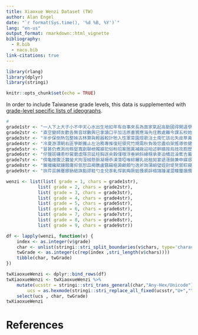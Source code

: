 ```yaml
---
title: Xiaoxue Wenzi Dataset (TW)
author: Alan Engel
date: "`r format(Sys.time(), '%d %B, %Y')`"
lang: "en-us"
output_format: rmarkdown::html_vignette
bibliography: 
  - R.bib
  - naco.bib
link-citations: true
---
```


```r
library(rlang)
library(dplyr)
library(stringi)
```

```r
knitr::opts_chunk$set(echo = TRUE)
```

In order to include Taiwanese grade levels, this data is supplemented with [grade-level
specific lists of ideographs](http://www.microweiidv.com/weipage/n9gradeword.htm){target="rnacosupplement"}.


```r
#
grade1str <- "一人下上大子小不中天心水出生地如年有自事來長為面家氣起高動國得開道學以可用多好和所後是時著過說了去在沒到要能做常就樣個又他的這也很外同成作發會知對點看等想我候都最花那還麼你三分方日打老物書然二而定果前間當十叫因從現像種裡們意回些力公手西車明情頭見走東經話樂比把體兩快正才太吃真給第覺只每山白兒聲本美帶進位使之行法次弟寫跟色電字於表愛問錢邊聽再完幾但名身風月全放路別己相什早文合重理喜或工四被媽爸部"
grade2str <- "直空變師友歡各無音球數興已拿讀口平加活原畫實應海先住教處難今課五校她眼女望親少跑光衣服接清場新父向期許玩朋呢由星視讓主通運六形妹哥坐條安門馬機受飛病笑感節樹告記請件它買隻午怎內民其王考飯母習孩死神信紅魚亮立嗎世百房張結功非便晚並金木代業語元容將此連睡怕火河雨食關總更且指量目報滿故遠班類題答化度往八反交利紙強解管精九具害跳麗幫找號流片收夜界苦陽照遊希"
grade3str <- "半步保倒熱包整姊古林算與輕器較計牠入性軍菜園燈歌注土南忙該北失皮草黃近假唱排船試臺始共命隊黑送乾養久認思圖論觀卻雖社賽石特華傳任念士毛筆萬禮七級造青客香影助改穿息停傷演講醫越慢句建提言義葉戰鳥必喝趕吧升市品育屋求室轉除訴足院雲腳男奇英掉備景象綠緊辦錯識壞庭政稱婆細落圓者取裝決肉休刻易根離藥練角積千夫布春亂田周約終例響員線產示牛守何呼參溫選戲護忽剛準趣敢漸夠及式狗極奶設啊首料段酒深底尺省居板單消留隨哪令血油城費存怪急洗破勞痛農舞談舉謝塊敬鐘旁換歲賣靜臉詞官至阿餐街爺調切呀則哭科商集背座統達蟲忘持願驗誰拉味救童鄉順福環雙站討灣努睛"
grade4str <- "冷夏游漂朝右區爭斷鐵止左治務專推復短領究竹規需秋負吸您盡伯架搖導依健康境操燒爬沙差野腦雞永桌遇引狀製叔曾詩吵展簡府史格程圍床術似組項里德未米善群鼓團責增兵殺票察樓寶乘淨潔續係曲洋堂牙良店待茶彩勝鬧顧免吹困汽旅靠查江甲姓制眾惡般低紀替另耳司局防枝射散辛顏朵拍兄投齊懷充龍冰灰羊洞浪針敗富雄險幸缺速棒鮮價初列適抓置乎端瓜夢廣掃植質玉絲盤豆基頂固研族刀李貨貴嘴橋藏姑杯染煩晨某警貓弄志泥修彈糖臨驚冬危孝勇突追零賞擔昨巴迷陳聞衛抱堆涼陸優避幼捉慣肯支罵琴確密祖絕章標伸互台啦骨克須附營藍材蛋武拜珠暗輪壓序季革值烈閃掛減嚴煙退麻寒蓋壯娘益勤誠鞋偉惜搬績顯即裏戶滑忍陣窗勢莊孔素供印微資擊態楚鬼婦盛漢姐末胡若配議岸熟織泳屬舊財軟閒躲登髮派銀帝偷預層辭陰尊敵村瓶騎嚇孫虎封付袋途箱激繼彎肚懂兔雪翻池紛採鄰麵否奮醒剩"
grade5str <- "冒甚仍煮測尚縣堅寬劇聯檢獨據犯俗粉招案圈異補廠迎哈述幹牆按烏技攻胞歷肥模巧刺拔湯鼠榮鼻暴館卡抗束訓累超載旗恐祝碰餓含乙壁珍智舒暖隔獎衝擦鬆廳露液施際濟丟維況份竟佛鏡律尤蝶湖典源歸靈限波毒鬥弱揮鉛誤鋼蘇概讚粗介抽柔借摸豬輸繩欣猜碗稻忠斤伴妙噴戴陪踏聰沈職雜娃尾郵盒脾寄透圾酸蟻凡型皇效腿棵剪折厚套權慶亡尖君松怒脫飲塞貝奔泡挑逃淡創悲掌厭憂撞默擺佩畢既髒愉顆倍致島窮恨捕喊郊羅玻偏棉鈴頓廢璃槍吐汗帽筒豐勸飄享抬捨椅籃輛餘錄洲罪藝移硬率疑遺繁構燃螞私均齒範偶爾揚森轎桃蘭探符威殘羽損釣距降雅禍災淚猛滅飽滴貌箭舅篇獻蜜仁仙溜聖刷姿棄甜貼播潮遲粒奏沖欺廚擠紹勵頁蝴宗證曆婚釋哇築幻斯徒填縮橫丈污徑普獲遍糕昏亞愈輝碎爽莫訪殼廟輩侵宮腰繞敲暑慰卷耕梯餅鎮晴垃丁孤甘秀宜倫惠週溝擇鴨貢跌搶懶疼恩耐憐潑乖編振秦薄階塗略禁墨妻觸儀插溪沿混聚抵阻縫番汁邦胖核港批股疾副幕銅鍋坡遭牽宣炸握劉濕扇鹿博晶搭獵姨幅膀牌雷吳夾奉拖訂臭隆寧漆蓮賴慕辨匆描摘憶賺州朗燭咬捐筋慧"
grade6str <- "仔鹽斑礦患秒裳磨虛隱京延柱胸逐央穀僅哦浮垂納斜緣穩承麥迫桶逛澡蕉吉蓄評獸眠怨慮罩仰臣盆閉糊爛仗促疲詳儲鵝恢膽谷苗蜂窩埋笨割漫賢簿傲嘗咪巨扶炎滾駕籠扮勉拾悟渴騙驕牲踢譬佳慈祥飾颱祭慨謀彼碼執複憑歪梅稍蒸孟菌喪屈旋淺秩索尋監獅噹瓦席井判唐臂宋挖融闊協匪占貧寸川庫震叢灌猴肩愁蒼糧蠟弓純衡蛙頑儘網呆冠悶棋醉寂淘慌躺腸狂芳啟蛇楊津敏淋傘誇瘦擁穫遵夕吞漁撲諒謂氧溶括妳干劃喻委跡烤喔策舍韓毫撿尼黨歐佈罷膚紫塵覆緒豪籍壘荒膠芽袖幣魯眉奪厲疊劑岩映郎航捲稀慘腐撥濃譽串巷翅罰汪澆培嫁障枯釘嘉魔鑽聊熊蝦閱曉臟伍悄狼采胃喉淹雀矮爆罐悔拳拼燙灘款駐蔣暫徵裂猶叩蒙紋耀版稅額系貫遷縱域殖藉踐授攝恥牧炮燕塑擴仿億伏舌斗旦戒赤柳泉紗壽鳴摩緩騰巾兇侯哲傑賀哀胎爐竿擋競泄肌幽挺荷療艱齡恰羞貪陶梨鍵宇寺扯牢抖倦渡遙鄭駛轟趁羨摔筷嘻翁霧茫惱磁謙挾側陷氏殊呈諸冊欲腔舟砲梁裁惰宿疏劍雕螺辯乏拒循憤擾繪蘿鷹叮炒虹扣愚稿佔抹柴嫩趙鴉虧贈睜賓褲扁控笛滋購嫂寞坦症敘桿匹悅瘋欄躍划窄脆嬰仇柏暢糾鞭狠喚糟蚊蟹踩焦綿伙侍咕畏挨堪碌翠鍊灑稚犧黴丹嬌娛綁諾亦韻衰刑售傾盲乃辱毀繫迅俄帳託盜欠崇紮肅鳳卵桂違尿役皆痕譜耶脖螂乞昆朱塔漏遮慎黏謹邀勁廉魂准悠戚歇僕徹誕櫃簽覽砍瞧咐瑰托巡洪撒伐后宏姆恆耍倉屑壺湧惹迪倆鈔肝泰奧爪添愧塘譯坑峰抄販矩捧喘闖劣"
grade7str <- "傍龜搜腹泛蠶螢犬拘溼械懸脈凝珊恭漠蕩啞唯綜曬乳祇租拋宴遞漲銷兼申媒惑棍葬墳礙贊襲芬援逼肺嫌懼奴袍狹遣蔬曹盼摺餵刊扭杜漿薪鎖召臥悉絡誌撫樸橘杆玲寓唉榨皂燥娥嘩謎砂鋒磚勾呵昌昂昇妨郭翔歉芒徐浴廊盪矛盾蹟囊譏莖鋪晉祕鋸畜督蹴旨醜纏碳晒肢艇銳蔔披晃墓哩彿頸棟湊輔籌浸蕭茂捷賭枚屍潛蹤莉逗董翹襯澈闢蜓征逢瑞碧閣錦翼于扎吾刮析返缸掙葡誓霞醬攤攪廁玫琳奸押嘆蓬吟拆枕泊盈凍迴堡敦脹腫鉤馳槽賠嶺咳匙晝廈慚懇瞪謊嘛吩傻裕壤陌儉敷賜氛哎帆跪蹈企訟軸丙妖盟賊脊惟獄綱轔予措蔡削潤澤酬衫殿邪炭債裙鍾彷宅亭棚娶凹潭邱丸劫宰夥艦蘆估旺榕勒栽脅盞贏旱揭渾扔卑丘奈秘酷謠鴿盯匠勃墊蠅廷併哄屏淒凱註誼錶魏癢蠻叭岡挫撐墾憲澳熄顛枉暈浩喇診宙嚕囉溉歎俊昭榜佑嬸審脂煤紡瓷蝕硫弦冤膜柄禽誘崗掩喬坊妥涉秤陵鑿胳豈徽蟀蟋鱗帥仲忌銘橡臘凸僑挽裹蜻咱紐偽儒簧玄桑兆瓣飼鏟絨萊杖泣誦允吱洩埃梳滔槓鬍礎嫦螃株霜岳叛洛巢媚償糞豔歹眨萄蘋侮俱彰跨聳訊拱俯躬飢菊催黎濫秧撕鍛箏吼緯孓凶賤嘟屆擲姻穴纖契瞭鯉蟑鏈截署駝蟬嗡敝貿禾姜寡陋綴斥吏邋戀叉耗絮薩攏嚼驅屁峪伊腺辰柯棲勿鹹揉疆猩剝宵怡軌捏喧煉鄙瞎蹦芭祈筍蛛皺頰穗饒櫻喲蜘闆焰澄繳攔址毅燦攜匈哼濱凌淑茄陡薯禱茅逝啼遼邁寵霸耽嘲耘嚨涕泌雉廿趨擱殷顫艾鬚娜絃雌冕帘繡僧兮甫睦迸膝軀醋偵奢掀頌熬緻鋤吻妝框掘撤綢銜豎錫襟孕襪蕃頻丑岔搗僻鯨躁聾咚浙狐怯咽栗竭赫堵蔗繃唸傢俠衍慾碩澎嚮嚷煞拌嘿訝嗨倡狸碟搞暮吊朽芝烘焚彌伶呂煌懈逍喂毽颳巫婉溺帕洶欽嬉藹暉"
grade8str <- "錐撮纔賦鑲醱庸抑氫恕皿褐醮盧鏃竊樞澱鹼頗勻逸斧詢蒲緞璧姪尉堤凳禦粽寢妒膏濁啄禿媳瑚舜卜戈腕煎碑劈潰曠余蚓淇蚯橙趟卿豹菲艙濛藤拓峽噪爍嶼崩札冶喳毯隋餒駱鞠骯崖梭叨哨瑪扛咖啡傅萍楓膩櫥馨俘徊倘瀑鵑鏢鉋鼎汙蔽蔓邑彫雇曰沉募鬱詐妄沸荊匯隙稽沾洽粹簷驟鏽逆弔杏券倚脣辣悼棺鰭稷艘諧龐寇壇攀貯肪鶴冥弊蹄驢罕陝蹲曼斬蔭呱茉唷娟葛夷佐剖唇茲屠棗粥溢輯扒沃拇俐哉凋晏爹袁梢敞棧萎屢翩戳簾禹崑頃琵琶嗽骼塌癌矢嗜埔唧嗓牡峻奠搓濤怖卒拂赴樑鴻剎軒凰涯琅棕嗚嘔綽潦擅瀝鷗柿趴辜葦餃槳憾掏鑰羿撈鋁卓苔頒蔚甩濺幡喫酉鏜郾烹釆瀋癡赳搧爵髓匣顎鏤祀桓畝刃婿擬韌馴瑣藺昧縷藻卦范哺閥攙釀菱瓏衷御淵貸遜騷鑼淪廂菩鈕遂瞞籤阮塾囑乒弧兜鑑毋疹耿摧滲窯豫蘊摟穌喃疫幢拐貞惶渣酥猿瑟丫沫侶訣搏肆蜀撇誨僵寮咻笠楣餌徘犄齣汝汰蛀渺菁嫉腮懦竅丐倩圃捆砰廖蚣蜈曳琉詹瞬癮鷺賈咯韋榴霉穎崙懊嚥拯虫鏝鏘阜彭曝蕊矣卅苛淫履苟庶莽孽酌焉趾椎稜箕蓆廝撓黛戊菸餞軻胚轄肴嬴灶函歧勘椒雁聘篤霍禪籬云腎締縛矯篷簫礫瑜孵朦朧拙掠舵粟祿裸攘饑兀伺肘咒妮砌虐揀棘膨諷鮑曜辮黯几晰隄嗅卸垢蛾墜瘤蔥穆靡麟旬臼侈帛昔屎苞桐彬梧涵淮鈍慷嘰撰頹檀檯穢薰矇繭蠢恍眶莢釦痺誡樁噸糙駿颼瞇嗯絞羹跋痰蕪乓蚱佰柵疤紳渦皓馮噓蕾瞻邏欖杭莓嚐柚鏖疸鏑糸坎霄奄咸啃逞睹嘮檔礁屜皎窒琪蒐瑩鯊汴沂愣帖瘡唆膊懲鵲筏稠箇酵餡訢駁鑄尸妓狡梗筐黍窠摹薦壩硼霆甌簍邵埂擷郡濾炊雯瑾衙筵簇磅囚眷暇滯魄翰齋屯秉剔荼訛婷犀碘葵虞廓槌滌熔蒜磊勳髻氈隸竄藩甸肛拴祠紊悽烽斟煦嘈幟憫緬檻鐺冉炕蛹隧姦腥夭卯沼梓鈞窪閩駭糠闌亥絹彆蹺荀飪弛覓倔畔虔兢嘍嚏羲揍蒂鶯仕弘沛宛庚郁涎豚堯湘漓綸肇凜墮撩夸吶呻坷惺揪蛻跤噎薇鵬繽跺踴晾睏墅蜿嚀絏艷潘亨抒狄俏彥嗦垮悵痘蝸霓瞰瞌瀰蜢咦槃砝兗鏍隹鹵詭帚芥硝猾斂愆醃橢魑粱忿匿貶稟窟賄閨賬贅咎俸捻氯鈣嗣葫磕醇熾頤輿瀾驛妾蚌梵璋蝨褒鴦鴛窿鼬襖鰻癲鈸螳缶唾鳩魁瀉轍肋吝庇忱扼沐汲剃怠峭恣殉婢袒揣硯萌楷詰嗶綻誣碾褥膿褶錘檬檸臍簸贖鬢韭烙嵌徨菠跛閏熨稼樺諜輾殯餾麓姥紂滓軾龔蘸騫灼窺甥渠閑匡夙佣刨肖陀宦茹帷犁喀詠鉅漾綵蓉嘶樟橄擎斃糜襄闔鑒丰仄侃咀氓姚倭狽笆愷粵虜幔漣瞄噗癟蠕鰓顱氾斛詣漩骰鞏蹋亢乍妃刪吠扳芋拭浦惕眺絆缽羚莎彙椰煥遐靖熙廬佃坪杰穹倖悚祟蚪唬崎淳淅啾揩揖蛟貳榔痲綑僥樊膛蝌撼篙嬤瀟隴鸚芯閔滕燼鞦饅鰍巔吋渤祺矗"
grade9str <- "拚芹茁餚蹇挪鈉砸誅豁謬粧勺圭兌豕軋悍氨晦厥蛤搔裘辟榻諱踵濯澀瞳釐牘攬沌紉紇捎涓逕戟琢漬瘩蝗篡錠篾謗伕迄舀痠嗇耒鞅憔俺蟯犰靴孜姬茸遏靶寥髦摯膳錨坍怔冑惋舶莒傀詔滷銲簌騾讒躡驪抿咨楞瓊刁戎杉汞拗炙芙芸剋恬殃倣朔眩胰偃匾釵孳寐氮腋傭榆溯滄瑕睫逾鉗雍嘎漱瑤綺餉嘯墟瘠緝諫閻孺嶽薛雛藕礬囂巖纜鸞尹朴伽妞杓沮峙柩苑哽挈桅砥耙茵蚤寅徙惘敕聆脯壹掣逮馭瑯瘁睬裔摻榛撬澗緘鄧褪踱壕磯縹蟆遽黝瀆蹙繹譁麒曦巍巒霽攣籮匕爻卉丞忪枴倪浹畚淞痙袱剷徬臧嘹噯薔贍韆酗捶筧憧踫櫓躪叼珮罣坤壑俞痴箸踞擂屹吭竺炯啪悸湃僱潺擄瘴瀚嗆楠舔壢蘚蝠翱悛翾鎔尪寨矽剌芻娼隅鉀隕嫡憎毆篆鋅鍍贓汎佻徇珪毬諂燐殮臀鴃縴餽瓤籲姒佗糨僚鵠并蜷靛饞巳藷殳鎗叱吁牟迂侖庖弩沽咧咿恃恤栓涔淤淆疵盔赦喙惻窘萃証貽酣嗟慄遁酪隘嶄槐箋褂銖鳶蔑鞍駟擒燎瓢縐謁諭鞘骸鬨濡臆膺蹊癖譎竇癬癱羈匝弗疋戌舛岐杞姍沱泗疙疚盂奕恫柬殆盹籽苒迭閂厝奚胯荏偕埠掖旌晤淙眸舷嵐窖絢塢牒瑙綏馱僮幛瘧箔綾輓瘢磋諄踝閭噩澹瘸篩螟鴣儡櫛禧繆薑褻闈騁繕藐鎚鬃壟瀕疇蹶鶉嚶礪纂癩鐲孿蠹釁鑾丕朮艮阡囪咩舢奘胱陛惦惚掄捺粕蛆湄稈筑楨筠葆詫賂鄒睿撢豌樽諺錳醣瀏鯽籐譴髏饕鰾齲劾徠悴惆捱揹蛔肄雹慫骷噢懋瀘鷥螄廾圳瓠逖痣鉑湉墩柑桀啤湛聒剿愴駒霖鏗儷仆叵亙旭佇孚冽拄狙祁柢炬癸迥娓恙栩盎砧訖偎倏扈涸畦痊硃笙愕扉棠剽嶇榭漪犒賑嫻頡憩憊樵燄縈蕈諦檜谿檳癒繚譚糰醺霹懿轡靄吒戍抉阱杷枇姣蚩淬渙琦甦腱滬蓓緲緹諉熹濘璨螫鵡鐮儼靨壬仟拎唏烊啕漳閡蝙遨瞼齬顥蒿轂榫箝謄舂皴椴踉矜孑戾罔拽拷耆猥腑飭葷釉閘嘖輻錚駢磷簪邇闕蟾麝忖攸狎俎玷眇胥迦迢俾娩悌涅窈舐茴衽莘蛉袞斐焙痢媾搪睢稔裊賃熒睽蜥誚賒諛赭銬儕壅轅鎂黜襠癥蘑闡鐸鷂韃吆囤灸牴娉涮窕啻鈐閎飧猷睪蓊遢銨憚暱橈褡諮頷曖覲糯蠣襬蠱鱔鬣妯陂娌啁跆蜊瘓蓀諼檮蠍蠡黷綃嘬噲尢禺鍔鐳噭么佯拈杳邸垣炳冢悖晌祚荐袂崔庵焊貂幌畸煽戮瞑髯寰罹霎擘甕蟠馥鱉纓仃厄汀牝妣妍岑岌佬剁咋杵杪泱俚咫垠奎宥毗炫狩盃盅竽胛胝苓苯叟哮屐峨疽祗紜羔舫荔茱茨訐訕釜啖堊孰戛淌笞翎訥赧喋媛愜摒棹渭湍渝湎翕腓腴菰訶軼塭愾暄滂蜃詼詮賅鈿嘀塹嫖嫣幗慟槁漕禎翡輒銑韶潸皚褓褊諍踟輟輦魅冀噤噬瞥蕨靦嚎嬪曙燴獰磺翳膾賸麋燻罈邃鎢鎳鎬懵羶羸躇麴懺懾殲躊籟韁驍攫靂顰矚汐尬汨汾芍咆怩泅泠侷氟苜觔訃迤酋倌唔娑氦氤涇珞祐啣圉婪彗悻掬涿猙痍翌莞荻釧傖喟堰渲琺詛跎跚隍戢搽楫煬稞葩氳憬璀蓿駙橇盥磬錙鴕尷檣濬燬褸謐醞攆擻獷薺謨蹣蹬饉騖鯧鵪襤躅夔斕櫺躋齜齦鷓齪邐饜刈羌臾洌洮洫敉偌恿荸幀萇媲毓溥碉榦艋褚嫵撙潼魷暹燉璜瞟縑臻蹂繅臃鍥鍬鍚鮪聶躂齟躑霾鑷窣阢浬偭搆煨蜆嫘閤縵艸岍紿鴟悃恚笄愊掰諢彀橛袤搠螅汛梟遑弋仞彤枸疣秣蛄陬嗉緇遛鴆璣獺韜鑠聿呎迆昊痔硎萋蛐碣膈麾儐彊縞擰鐫齧庠曷紲跼縊籀淀懃迕獃掐裱脛芎垛悁浞埸翊冗咄虱豺梆彪嗤嵩銓瘟駑蕙擢罄犢圩佞佚吮杠沁怏怵怛戕杼杲泯芟亟俟哂囿姘弭拮挂斫柞洱珀紆耄剜唁浚砭砟紕胭胼臬茗陞匐啜唳婁捫烯猖絀脩莠趺弼惴棣渥湮痞竣耋腆菅菽萸蛭詁詆鄂塚搾楔滇睨筮萱萼雋飴匱嗷嫗寤犖甄綬蓑蜴裨鉸鉻颯撳牖箴銻噥噱璞瞠輳霏髭黔檄檐癆鼾穠謫魎魍黠櫚璽藪孀鰥儻囈衢贛鱷鱸迓毳稗蜮攛乩伉仳刎妁汕囫妊沆汶甬肓阪侏侑卹呷坼岫帑忝抨歿沬肱肫匍奐泵牯胤倨俳圄捍朕桔涌痂皋皰砷迺婀婊崢捩旎莧蚵孱愎愀揆湔琥琨皖腌菴飩勦嗑塋媼慍楝溴睞睥蜇貉輊鈷奩愿慵摑斡旖暝榷獐瘍翟蒞靼劊嬋撚樅犛獗誹輜鋇噙曇篦縉褫覦諳遴錮餛鴒嚅嶸濠燧糢糝縲聱薜蟒鮫懣癘穡簣闐颺瀨鏨鯛醴囁矓驀禳躓鑣魘齷黌阨岬徂痀煒摽樗遯嚓卞卮佝呃忸枋玟疝祉苧娠宸峴晁訌軔陘淄淦袈堝嵇幃廄棻湲絰覃逶溧痳絛裟豢鉍嗾裴儂槨潯緙鄱鋰頫麩劓噶氅燜縝蕞踹錕覬蹉邂鍰闋鮭瞿繒邈鯖孃櫬蠔囌臢鱖灞灤釅丌苹恧逑皁枘夯砒莩橐籙鑊鬻籪囔汆芃坨咷耷嘧漚餑蕁瞵儵亹沅呸岷泓玨昱枰柒炤甭迨捌浥盍軏邕釭釩氬湣琯詖嗥僖暨遘噫撾濂璟甍簑鄴鄹壙璿鎘蹼瀲瓖饗酈籥鸛枓舖噁椿粘厘銹蜒伎哆枷恁覷匚忐蝟熏捋謔轆宕僂忤旳坳妺紈笈掂嗔摜閫罅枒觚頇蒔噘鐙顢扙扺剮梏揠椪嗩糗癈酤碴餧豸璇瀠眈胺棱痼摳潢篋圜螓繐泫咭秫莪喁甯菖隉鳧踅儆嶙醍蹚鵓鶻鰲鷙癰襻驤帔怦桉烜瓞罝圇桴欷莨喨喈堞棼渟腄葯酯撂瞅噌撟獢璉箬噠嬗歔擤檁薤螯鎯魈鎧鞫韙蹻騶齎柘涷酚羡搨摁楂楬鉬廒摶槎裰廡槿嚄謚鯪蠑醵颲菹廌蚜勛觴霤驥灴垕徼蹀薏闇駸礡鐐鬟呶弈徉疥虺狷疳荃敖晷楮菟戡溘煖葭貲鉚慇裯誑嶔磐耦銼儔冪嬝耨屨薊螻簞鞣鼕瀛巉罌鐃驃爨囡扦旮汊网芡凄哧粑猗逋硜嵬溷蜍觥跬跣遄嘵鴇閽謾鏦鯢鐿鶼弁刖劬孛坩岱芷恪皈胄苣酊倥倀崁捂桁罟郝崛崧徜梃梔蚶豉軛雩傚剴崴巽愒絳菔蛞賁鈑陲愍楹煆瑛碓裒詬訾酩髡僭膂蜩誥貍儈墀嬈畿瞋羯膘蝓懍撻翮霑壎濮蟈彝瞽薹鎊餿餮襞臚譫霰鼯囀瓔羼鰱鑤讖鑪鱟鼇讜乜尥抔旰杌芊怜旻邯俛敁苕苤恝捅旃栲狺罡惓晢眵酖堙嵫敪矬稂稊詈暌跫慪罳蒻裾潻糅衚鄲醅嶮燋縕蕕諤錛鮒鮐檎蕷貔蹐鎡鍼闃髽聵蟥蹡騑髀鵜繯譊譖鏹饈蠖糲衊鷇鷃扑氐氖妤抆邢兕劻昀昕秈芣俑柙柝洸洵玳畎畋疢娣胴舨衹逅郢匏埤庾渚琊紼耜脰莆逵鈇傯嵯弒暘瑁瘀痿粳萵鉉麂劂塽夤搴摭殤潟箠篌誶賡暸瘺磧檗燠磴繈賻颶櫂臏蹕櫝譙霪譟躉儸曩鼙玀鼴髑髖韉仂菇"

wenzi <- list(list( grade = 1, chars = grade1str),
            list( grade = 2, chars = grade2str),
            list( grade = 3, chars = grade3str),
            list( grade = 4, chars = grade4str),
            list( grade = 5, chars = grade5str),
            list( grade = 6, chars = grade6str),
            list( grade = 7, chars = grade7str),
            list( grade = 8, chars = grade8str),
            list( grade = 9, chars = grade9str))

df <- lapply(wenzi, function(v) {
	index <- as.integer(v$grade)
	char <- unlist(stringi::stri_split_boundaries(v$chars, type='character'))
	twGrade <- as.integer(c(rep(index ,stri_length(v$chars))))
	tibble(char, twGrade)
})

twXiaoxueWenzi <- dplyr::bind_rows(df)
twXiaoxueWenzi <- twXiaoxueWenzi %>%
	mutate(ucsstr = stringi::stri_trans_general(char,"Any-Hex/Unicode"),
		ucs = as.hexmode(stringi::stri_replace_all_fixed(ucsstr,"U+","")) ) %>%
	select(ucs , char, twGrade)
twXiaoxueWenzi
```

# References